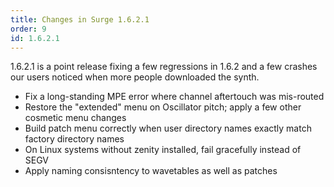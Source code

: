 ```yaml
---
title: Changes in Surge 1.6.2.1
order: 9
id: 1.6.2.1
---
```


1.6.2.1 is a point release fixing a few regressions in 1.6.2 and a few crashes our users noticed when more
people downloaded the synth.

-   Fix a long-standing MPE error where channel aftertouch was mis-routed
-   Restore the "extended" menu on Oscillator pitch; apply a few other cosmetic menu changes
-   Build patch menu correctly when user directory names exactly match factory directory names
-   On Linux systems without zenity installed, fail gracefully instead of SEGV
-   Apply naming consisntency to wavetables as well as patches
